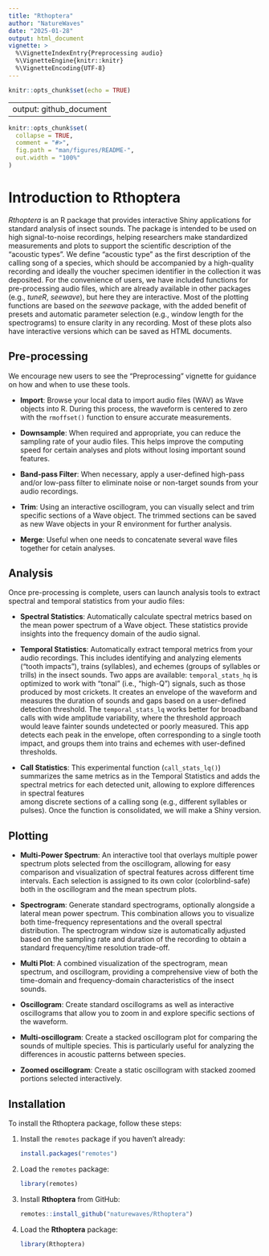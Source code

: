 ```yaml
---
title: "Rthoptera"
author: "NatureWaves"
date: "2025-01-28"
output: html_document
vignette: >
  %\VignetteIndexEntry{Preprocessing audio}
  %\VignetteEngine{knitr::knitr}
  %\VignetteEncoding{UTF-8}
---
```


```r
knitr::opts_chunk$set(echo = TRUE)
```

---
output: github_document
---

```r
knitr::opts_chunk$set(
  collapse = TRUE,
  comment = "#>",
  fig.path = "man/figures/README-",
  out.width = "100%"
)
```


<!-- README.md is generated from README.Rmd. Please edit that file -->

# Introduction to Rthoptera

<!-- badges: start -->
<!-- 
[![R-CMD-check](https://github.com/naturewaves/Rthoptera/actions/workflows/R-CMD-check.yaml/badge.svg)](https://github.com/naturewaves/Rthoptera/actions/workflows/R-CMD-check.yaml)
[![Codecov test coverage](https://codecov.io/gh/naturewaves/Rthoptera/graph/badge.svg)](https://app.codecov.io/gh/naturewaves/Rthoptera)

--> 
<!-- badges: end -->


*Rthoptera* is an R package that provides interactive Shiny applications 
for standard analysis of insect sounds. The package is intended to be used 
on high signal-to-noise recordings, helping researchers make standardized 
measurements and plots to support the scientific description of the "acoustic 
types". We define "acoustic type" as the first description of the calling song of 
a species, which should be accompanied by a high-quality recording and ideally 
the voucher specimen identifier in the collection it was deposited. For the 
convenience of users, we have included functions for pre-processing audio files, 
which are already available in other packages (e.g., *tuneR*, *seewave*), but here
they are interactive. Most of the plotting functions are based on the *seewave*
package, with the added benefit of presets and automatic parameter selection 
(e.g., window length for the spectrograms) to ensure clarity in any recording.
Most of these plots also have interactive versions which can be saved as HTML 
documents. 

## Pre-processing

We encourage new users to see the "Preprocessing" vignette for guidance on how 
and when to use these tools.

- **Import**: Browse your local data to import audio files (WAV) as Wave objects 
into R. During this process, the waveform is centered to zero with the `rmoffset()`
function to ensure accurate measurements. 
  
- **Downsample**: When required and appropriate, you can reduce the sampling rate 
of your audio files. This helps improve the computing speed for certain analyses 
and plots without losing important sound features. 
  
- **Band-pass Filter**: When necessary, apply a user-defined high-pass and/or 
low-pass filter to eliminate noise or non-target sounds from your audio recordings. 
  
- **Trim**: Using an interactive oscillogram, you can visually select and trim 
specific sections of a Wave object. The trimmed sections can be saved as new Wave 
objects in your R environment for further analysis.

- **Merge**: Useful when one needs to concatenate several wave files together for
cetain analyses. 


## Analysis
Once pre-processing is complete, users can launch analysis tools to extract 
spectral and temporal statistics from your audio files:

- **Spectral Statistics**: Automatically calculate spectral metrics based on the 
mean power spectrum of a Wave object. These statistics provide insights into the 
frequency domain of the audio signal.

- **Temporal Statistics**: Automatically extract temporal metrics from your audio recordings. 
This includes identifying and analyzing elements ("tooth impacts"), trains (syllables), 
and echemes (groups of syllables or trills) in the insect sounds. Two apps are available: 
`temporal_stats_hq` is optimized to work with "tonal" (i.e., "high-Q") signals, 
such as those produced by most crickets. It creates an envelope of the waveform and 
measures the duration of sounds and gaps based on a user-defined detection threshold. 
The  `temporal_stats_lq` works better for broadband calls with wide amplitude variability, 
where the threshold approach would leave fainter sounds undetected or poorly measured. 
This app detects each peak in the envelope, often corresponding to a single tooth impact, 
and groups them into trains and echemes with user-defined thresholds. 

- **Call Statistics**: This experimental function (`call_stats_lq()`) summarizes 
the same metrics as in the Temporal Statistics and adds the spectral metrics 
for each detected unit, allowing to explore differences in spectral features  
among discrete sections of a calling song (e.g., different syllables or pulses). 
Once the function is consolidated, we will make a Shiny version.  

## Plotting

- **Multi-Power Spectrum**: An interactive tool that overlays multiple power 
spectrum plots selected from the oscillogram, allowing for easy comparison and 
visualization of spectral features across different time intervals. Each selection
is assigned to its own color (colorblind-safe) both in the oscillogram and the 
mean spectrum plots. 

- **Spectrogram**: Generate standard spectrograms, optionally alongside a lateral 
mean power spectrum. This combination allows you to visualize both time-frequency 
representations and the overall spectral distribution. The spectrogram window size 
is automatically adjusted based on the sampling rate and duration of the recording 
to obtain a standard frequency/time resolution trade-off. 

- **Multi Plot**: A combined visualization of the spectrogram, mean spectrum, and 
oscillogram, providing a comprehensive view of both the time-domain and frequency-domain 
characteristics of the insect sounds.

- **Oscillogram**: Create standard oscillograms as well as interactive oscillograms 
that allow you to zoom in and explore specific sections of the waveform.

- **Multi-oscillogram**: Create a stacked oscillogram plot for comparing the sounds 
of multiple species. This is particularly useful for analyzing the differences in 
acoustic patterns between species.

- **Zoomed oscillogram**: Create a static oscillogram with stacked zoomed 
portions selected interactively. 

## Installation
To install the Rthoptera package, follow these steps:

1. Install the `remotes` package if you haven't already:

    ```r
    install.packages("remotes")
    ```

2. Load the `remotes` package:

    ```r
    library(remotes)
    ```

3. Install **Rthoptera** from GitHub:

    ```r
    remotes::install_github("naturewaves/Rthoptera")
    ```

4. Load the **Rthoptera** package:

    ```r
    library(Rthoptera)
    ```

